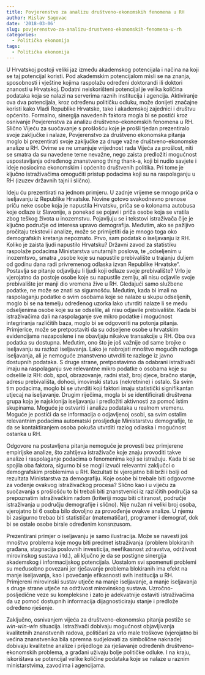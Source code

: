 ```yaml
---
title: Povjerenstvo za analizu društveno-ekonomskih fenomena u RH
author: Mislav Sagovac
date: '2018-03-06'
slug: povjerenstvo-za-analizu-drustveno-ekonomskih-fenomena-u-rh
categories:
  - Politička ekonomija
tags:
  - Politička ekonomija
---
```


U Hrvatskoj postoji veliki jaz između akademskog potencijala i načina na koji se taj potencijal koristi. Pod akademskim potencijalom misli se na znanja, sposobnosti i vještine kojima raspolažu određeni doktorandi ili doktori znanosti u Hrvatskoj. Dodatni neiskorišteni potencijal je velika količina podataka koja se nalazi na serverima raznih institucija i agencija. Aktiviranje ova dva potencijala, kroz određenu političku odluku, može donijeti značajne koristi kako Vladi Republike Hrvatske, tako i akademskoj zajednici i društvu općenito. Formalno, sinergija navedenih faktora mogla bi se postići kroz osnivanje Povjerenstva za analizu društveno-ekonomskih fenomena u RH. Slično Vijeću za suočavanje s prošlošću koje je prošli tjedan prezentiralo svoje zaključke i nalaze, Povjerenstvo za društveno ekonomska pitanja moglo bi prezentirati svoje zaključke za druge važne društveno-ekonomske analize u RH. Ovime se ne umanjuje vrijednost rada Vijeća za prošlost, niti se smatra da su navedene teme nevažne, nego zaista predložiti mogućnost uspostavljanja određenog znanstvenog thing thank-a, koji bi nudio savjete i ideje nosiocima ekonomskim i općenito društvenih politika. Pri tome je ključno istraživačima omogućiti pristup podacima koji su na raspolaganju u RH (izuzev državnih tajni i slično).

Ideju ću prezentirati na jednom primjeru. U zadnje vrijeme se mnogo priča o iseljavanju iz Republike Hrvatske. Novine gotovo svakodnevno prenose priču neke osobe koja je napustila Hrvatsku, priča se o kolonama autobusa koje odlaze iz Slavonije, a ponekad se pojavi i priča osobe koja se vratila zbog teškog života u inozemstvu. Pojavljuju se i tekstovi istraživača čije je ključno područje od interesa upravo demografija. Međutim, ako se pažljivo pročitaju tekstovi i analize, može se primijetiti da je mnogo toga oko demografskih kretanja nepoznato. Prvo, sam podatak o iseljavanju iz RH. Koliko je zaista ljudi napustilo Hrvatsku? Državni zavod za statistiku raspolaže podacima Ministarstva unutarnjih poslova, te „odseljenim u inozemtsvo„ smatra „osobe koje su napustile prebivalište u trajanju duljem od godinu dana radi privremenog odlaska izvan Republike Hrvatske“. Postavlja se pitanje odjavljuju li ljudi koji odlaze svoje prebivalište? Vrlo je vjerojatno da postoje osobe koje su napustile zemlju, ali nisu odjavile svoje prebivalište jer manji dio vremena žive u RH. Gledajući samo službene podatke, ne može se znati sa sigurnošću. Međutim, kada bi imali na raspolaganju podatke o svim osobama koje se nalaze u skupu odseljenih, moglo bi se na temelju određenog uzorka lako utvrditi nalaze li se među odseljenima osobe koje su se odselile, ali nisu odjavile prebivalište. Kada bi istraživačima dali na raspolaganje sve mikro podatke i mogućnost integriranja različitih baza, moglo bi se odgovoriti na potonja pitanja. Primjerice, može se pretpostaviti da su odseljene osobe u hrvatskim evidencijama nezaposlene i ne obavljaju nikakve transakcije u RH. Oba ova podatka su dostupna. Međutim, ono što je još važnije od same brojke o iseljavanju su razlozi iseljavanja. Lako je nabrojati mnoštvo mogućih razloga iseljavanja, ali je nemoguće znanstveno utvrditi te razloge iz javno dostupnih podataka. S druge strane, pretpostavimo da odabrani istraživači imaju na raspolaganju sve relevantne mikro podatke o osobama koje su odselile iz RH: dob, spol, obrazovanje, radni staž, broj djece, bračno stanje, adresu prebivališta, dohoci, imovinski status (nekretnine) i ostalo. Sa svim tim podacima, moglo bi se utvrditi koji faktori imaju statistički signifikantan utjecaj na iseljavanje. Drugim riječima, mogla bi se identificirati društvena grupa koja je najsklonija iseljavanju i predložiti aktivnosti za pomoć istim skupinama. Moguće je ostvariti i analizu podataka u realnom vremenu. Moguće je postići da se informacija o odjavljenoj osobi, sa svim ostalim relevantnim podacima automatski prosljeđuje Ministarstvu demografije, te da se kontaktiranjem osoba pokuša utvrditi razlog odlaska i mogućnost ostanka u RH.

Odgovore na postavljena pitanja nemoguće je provesti bez primjerene empirijske analize, što zahtijeva istraživače koje znaju provoditi takve analize i raspolaganje podacima o fenomenima koji se istražuju. Kada bi se spojila oba faktora, sigurno bi se mogli izvući relevantni zaključci o demografskim problemima u RH. Rezultati bi vjerojatno bili brži i bolji od rezultata Ministarstva za demografiju. Koje osobe bi trebale biti odgovorne za vođenje ovakvog istraživačkog procesa? Slično kao i u vijeću za suočavanja s prošlošću to bi trebali biti znanstvenici iz različitih područja sa prepoznatim istraživačkim radom (kriteriji mogu biti citiranost, područje istraživanja u području demografije i slično). Nije nužan ni veliki broj osoba, vjerojatno bi 6 osoba bilo dovoljno za provođenje ovakve analize. U njemu bi zasigurno trebao biti statističar (matematičar), programer i demograf, dok bi se ostale osobe birale određenim konsnzusom.

Prezentirani primjer o iseljavanju je samo ilustracija. Može se navesti još mnoštvo problema koje mogu biti predmet istraživanja (problem blokiranih građana, stagnacija poslovnih investicija, neefikasnost zdravstva, održivost mirovinskog sustava i td.), ali ključno je da se postigne sinergija akademskog i informacijskog potencijala. Uostalom svi spomenuti problemi su međusobno povezani jer rješavanje problema blokiranih ima efekt na manje iseljavanja, kao i povećanje efikasnosti svih institucija u RH. Primjereni mirovinski sustav utječe na manje iseljavanje, a manje iseljavanja s druge strane utječe na održivost mirovinskog sustava. Uzročno-posljedične veze su kompleksne i zato je adekvatnije ostaviti istraživačima da uz pomoć dostupnih informacija dijagnosticiraju stanje i predlože određeno rješenje.

Zaključno, osnivanjem vijeća za društveno-ekonomska pitanja postiže se *win-win-win* situacija. Istraživači dobivaju mogućnost objavljivanja kvalitetnih znanstvenih radova, političari za vrlo male troškove (vjerojatno bi većina znanstvenika bila spremna sudjelovati za simbolične naknade) dobivaju kvalitetne analize i prijedloge za rješavanje određenih društveno-ekonomskih problema, a građani uživaju bolje političke odluke. I na kraju, iskorištava se potencijal velike količine podataka koje se nalaze u raznim ministarstvima, zavodima i agencijama.
